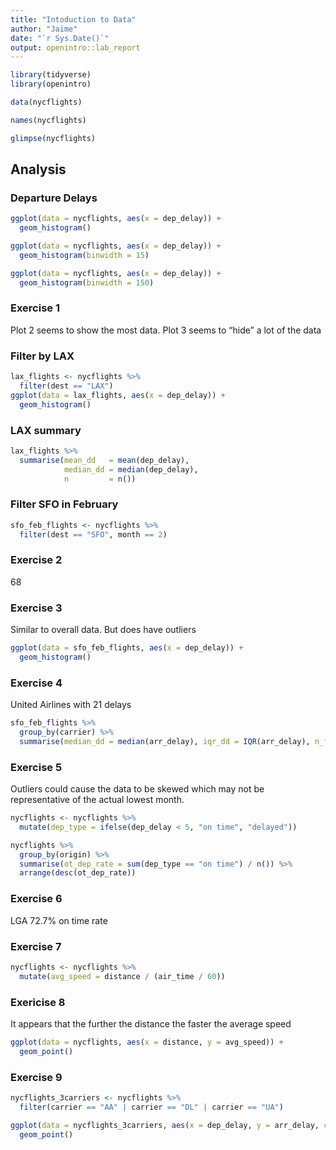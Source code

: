 ```yaml
---
title: "Intoduction to Data"
author: "Jaime"
date: "`r Sys.Date()`"
output: openintro::lab_report
---
```


```r
library(tidyverse)
library(openintro)
```

```r
data(nycflights)
```

```r
names(nycflights)
```

```r
glimpse(nycflights)
```

## Analysis
### Departure Delays

```r
ggplot(data = nycflights, aes(x = dep_delay)) +
  geom_histogram()
```

```r
ggplot(data = nycflights, aes(x = dep_delay)) +
  geom_histogram(binwidth = 15)
```

```r
ggplot(data = nycflights, aes(x = dep_delay)) +
  geom_histogram(binwidth = 150)
```

### Exercise 1
Plot 2 seems to show the most data. Plot 3 seems to "hide" a lot of the data

### Filter by LAX
```r
lax_flights <- nycflights %>%
  filter(dest == "LAX")
ggplot(data = lax_flights, aes(x = dep_delay)) +
  geom_histogram()
```

### LAX summary
```r
lax_flights %>%
  summarise(mean_dd   = mean(dep_delay), 
            median_dd = median(dep_delay), 
            n         = n())
```

### Filter SFO in February
```r
sfo_feb_flights <- nycflights %>%
  filter(dest == "SFO", month == 2)
```

### Exercise 2
68

### Exercise 3
Similar to overall data. But does have outliers
```r
ggplot(data = sfo_feb_flights, aes(x = dep_delay)) +
  geom_histogram()
```

### Exercise 4
United Airlines with 21 delays
```r
sfo_feb_flights %>%
  group_by(carrier) %>%
  summarise(median_dd = median(arr_delay), iqr_dd = IQR(arr_delay), n_flights = n())
```

### Exercise 5
Outliers could cause the data to be skewed which may not be representative of the actual lowest month. 

```r
nycflights <- nycflights %>%
  mutate(dep_type = ifelse(dep_delay < 5, "on time", "delayed"))
```

```r
nycflights %>%
  group_by(origin) %>%
  summarise(ot_dep_rate = sum(dep_type == "on time") / n()) %>%
  arrange(desc(ot_dep_rate))
```

### Exercise 6
LGA 72.7% on time rate

### Exercise 7
```r
nycflights <- nycflights %>%
  mutate(avg_speed = distance / (air_time / 60))
```

### Exericise 8
It appears that the further the distance the faster the average speed
```r
ggplot(data = nycflights, aes(x = distance, y = avg_speed)) +
  geom_point()
```

### Exercise 9

```r
nycflights_3carriers <- nycflights %>%
  filter(carrier == "AA" | carrier == "DL" | carrier == "UA")
```

```r
ggplot(data = nycflights_3carriers, aes(x = dep_delay, y = arr_delay, color = carrier)) +
  geom_point()
```

